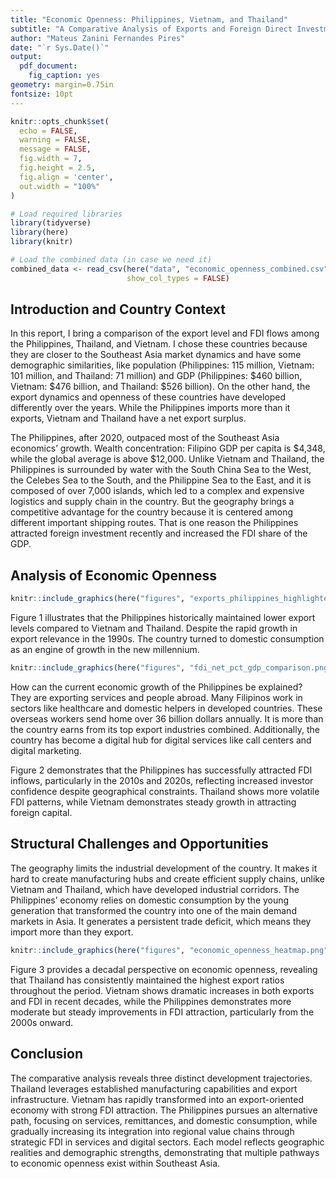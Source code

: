 ```yaml
---
title: "Economic Openness: Philippines, Vietnam, and Thailand"
subtitle: "A Comparative Analysis of Exports and Foreign Direct Investment (1990-2023)"
author: "Mateus Zanini Fernandes Pires"
date: "`r Sys.Date()`"
output:
  pdf_document:
    fig_caption: yes
geometry: margin=0.75in
fontsize: 10pt
---
```

```r
knitr::opts_chunk$set(
  echo = FALSE, 
  warning = FALSE, 
  message = FALSE,
  fig.width = 7,
  fig.height = 2.5,
  fig.align = 'center',
  out.width = "100%"
)

# Load required libraries
library(tidyverse)
library(here)
library(knitr)

# Load the combined data (in case we need it)
combined_data <- read_csv(here("data", "economic_openness_combined.csv"), 
                          show_col_types = FALSE)
```

## Introduction and Country Context

In this report, I bring a comparison of the export level and FDI flows among the Philippines, Thailand, and Vietnam. I chose these countries because they are closer to the Southeast Asia market dynamics and have some demographic similarities, like population (Philippines: 115 million, Vietnam: 101 million, and Thailand: 71 million) and GDP (Philippines: $460 billion, Vietnam: $476 billion, and Thailand: $526 billion). On the other hand, the export dynamics and openness of these countries have developed differently over the years. While the Philippines imports more than it exports, Vietnam and Thailand have a net export surplus.

The Philippines, after 2020, outpaced most of the Southeast Asia economics' growth. Wealth concentration: Filipino GDP per capita is $4,348, while the global average is above $12,000. Unlike Vietnam and Thailand, the Philippines is surrounded by water with the South China Sea to the West, the Celebes Sea to the South, and the Philippine Sea to the East, and it is composed of over 7,000 islands, which led to a complex and expensive logistics and supply chain in the country. But the geography brings a competitive advantage for the country because it is centered among different important shipping routes. That is one reason the Philippines attracted foreign investment recently and increased the FDI share of the GDP.

## Analysis of Economic Openness
```r
knitr::include_graphics(here("figures", "exports_philippines_highlighted.png"))
```

Figure 1 illustrates that the Philippines historically maintained lower export levels compared to Vietnam and Thailand. Despite the rapid growth in export relevance in the 1990s. The country turned to domestic consumption as an engine of growth in the new millennium.
```r
knitr::include_graphics(here("figures", "fdi_net_pct_gdp_comparison.png"))
```

How can the current economic growth of the Philippines be explained? They are exporting services and people abroad. Many Filipinos work in sectors like healthcare and domestic helpers in developed countries. These overseas workers send home over 36 billion dollars annually. It is more than the country earns from its top export industries combined. Additionally, the country has become a digital hub for digital services like call centers and digital marketing.

Figure 2 demonstrates that the Philippines has successfully attracted FDI inflows, particularly in the 2010s and 2020s, reflecting increased investor confidence despite geographical constraints. Thailand shows more volatile FDI patterns, while Vietnam demonstrates steady growth in attracting foreign capital.

## Structural Challenges and Opportunities

The geography limits the industrial development of the country. It makes it hard to create manufacturing hubs and create efficient supply chains, unlike Vietnam and Thailand, which have developed industrial corridors. The Philippines' economy relies on domestic consumption by the young generation that transformed the country into one of the main demand markets in Asia. It generates a persistent trade deficit, which means they import more than they export.
```r
knitr::include_graphics(here("figures", "economic_openness_heatmap.png"))
```

Figure 3 provides a decadal perspective on economic openness, revealing that Thailand has consistently maintained the highest export ratios throughout the period. Vietnam shows dramatic increases in both exports and FDI in recent decades, while the Philippines demonstrates more moderate but steady improvements in FDI attraction, particularly from the 2000s onward.

## Conclusion

The comparative analysis reveals three distinct development trajectories. Thailand leverages established manufacturing capabilities and export infrastructure. Vietnam has rapidly transformed into an export-oriented economy with strong FDI attraction. The Philippines pursues an alternative path, focusing on services, remittances, and domestic consumption, while gradually increasing its integration into regional value chains through strategic FDI in services and digital sectors. Each model reflects geographic realities and demographic strengths, demonstrating that multiple pathways to economic openness exist within Southeast Asia.